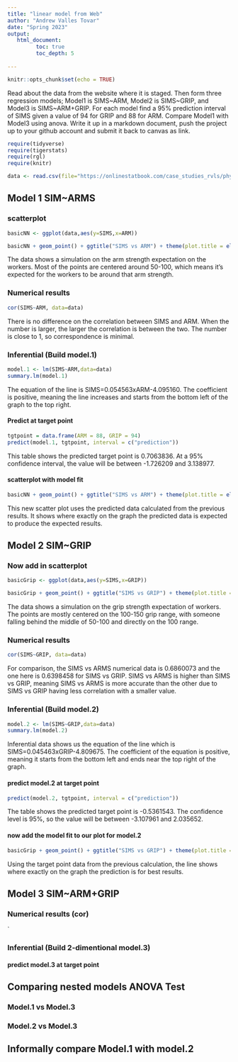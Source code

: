 ```yaml
---
title: "linear model from Web"
author: "Andrew Valles Tovar"
date: "Spring 2023"
output:
   html_document:
         toc: true
         toc_depth: 5
        
---
```


```r
knitr::opts_chunk$set(echo = TRUE)
```

Read about the data from the website where it is staged.  Then form three regression models; Model1 is SIMS~ARM, Model2 is SIMS~GRIP, and Model3 is SIMS~ARM+GRIP. For each model find a 95% prediction interval of SIMS given a value of 94  for GRIP and 88 for ARM. Compare Model1 with Model3 using anova. Write it up in a markdown document, push the project up to your github account and submit it back to canvas as link. 

 


```r
require(tidyverse)
require(tigerstats)
require(rgl)
require(knitr)

```

```r
data <- read.csv(file="https://onlinestatbook.com/case_studies_rvls/physical_strength/data.txt",sep="",header=TRUE)  

```

## Model 1 SIM~ARMS

### scatterplot

```r
basicNN <- ggplot(data,aes(y=SIMS,x=ARM))
```

```r
basicNN + geom_point() + ggtitle("SIMS vs ARM") + theme(plot.title = element_text(hjust = 0.5, size = 20))
```
  
The data shows a simulation on the arm strength expectation on the workers. Most of the points are centered around 50-100, which means it's expected for the workers to be around that arm strength.

### Numerical results
```r
cor(SIMS~ARM, data=data)
```
There is no difference on the correlation between SIMS and ARM. When the number is larger, the larger the correlation is between the two. The number is close to 1, so correspondence is minimal.

### Inferential  (Build model.1)
```r
model.1 <- lm(SIMS~ARM,data=data)
summary.lm(model.1)
```
The equation of the line is SIMS=0.054563xARM-4.095160. The coefficient is positive, meaning the line increases and starts from the bottom left of the graph to the top right.

#### Predict at target point
```r
tgtpoint = data.frame(ARM = 88, GRIP = 94)
predict(model.1, tgtpoint, interval = c("prediction"))
```
This table shows the predicted target point is 0.7063836. At a 95% confidence interval, the value will be between -1.726209 and 3.138977.

#### scatterplot with model fit
```r
basicNN + geom_point() + ggtitle("SIMS vs ARM") + theme(plot.title = element_text(hjust = 0.5, size = 20)) + geom_smooth(method=lm)
```  

This new scatter plot uses the predicted data calculated from the previous results. It shows where exactly on the graph the predicted data is expected to produce the expected results.

## Model 2 SIM~GRIP

### Now add in scatterplot
```r
basicGrip <- ggplot(data,aes(y=SIMS,x=GRIP))
```

```r
basicGrip + geom_point() + ggtitle("SIMS vs GRIP") + theme(plot.title = element_text(hjust = 0.5, size = 20))
```

The data shows a simulation on the grip strength expectation of workers. The points are mostly centered on the 100-150 grip range, with someone falling behind the middle of 50-100 and directly on the 100 range.

### Numerical results 
```r
cor(SIMS~GRIP, data=data)
```
For comparison, the SIMS vs ARMS numerical data is 0.6860073 and the one here is 0.6398458 for SIMS vs GRIP. SIMS vs ARMS is higher than SIMS vs GRIP, meaning SIMS vs ARMS is more accurate than the other due to SIMS vs GRIP having less correlation with a smaller value.

### Inferential  (Build model.2)
```r
model.2 <- lm(SIMS~GRIP,data=data)
summary.lm(model.2)
``` 
Inferential data shows us the equation of the line which is SIMS=0.045463xGRIP-4.809675. The coefficient of the equation is positive, meaning it starts from the bottom left and ends near the top right of the graph.

#### predict model.2 at target point
```r
predict(model.2, tgtpoint, interval = c("prediction"))
```
The table shows the predicted target point is -0.5361543. The confidence level is 95%, so the value will be between -3.107961 and 2.035652.

#### now add the model fit to our plot for model.2
```r
basicGrip + geom_point() + ggtitle("SIMS vs GRIP") + theme(plot.title = element_text(hjust = 0.5, size = 20)) + geom_smooth(method=lm)
```   

Using the target point data from the previous calculation, the line shows where exactly on the graph the prediction is for best results. 

## Model 3 SIM~ARM+GRIP

### Numerical results (cor)

`
  
### Inferential  (Build 2-dimentional model.3)

#### predict model.3 at target point
  

## Comparing nested models ANOVA Test

### Model.1 vs Model.3
### Model.2 vs Model.3

## Informally compare Model.1 with model.2

